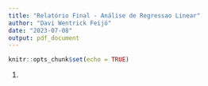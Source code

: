 ```yaml
---
title: "Relatório Final - Análise de Regressao Linear"
author: "Davi Wentrick Feijó"
date: "2023-07-08"
output: pdf_document
---
```


```r
knitr::opts_chunk$set(echo = TRUE)
```


1)